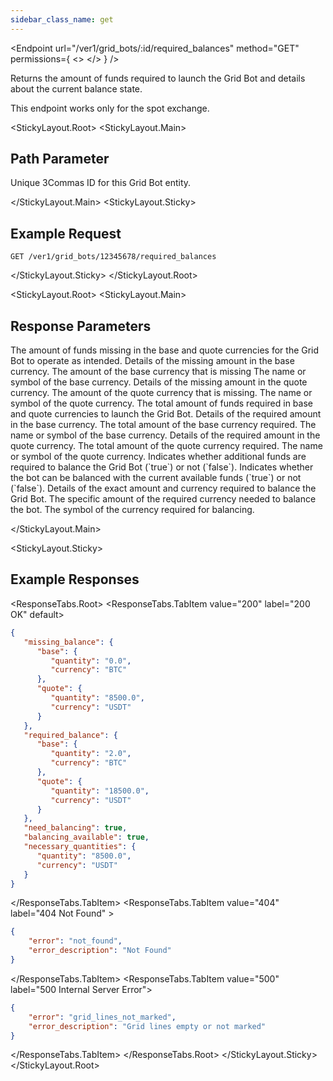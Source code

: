 ```yaml
---
sidebar_class_name: get
---
```


<Endpoint
  url="/ver1/grid_bots/:id/required_balances"
  method="GET"
  permissions={
    <>
      <Permission title="Permission" description="BOTS_READ" />
      <Permission title="Security" description="SIGNED" />
    </>
  }
/>

Returns the amount of funds required to launch the Grid Bot and details about the current balance state.

<Informer variant="danger">
This endpoint works only for the spot exchange.
</Informer>

<StickyLayout.Root>
<StickyLayout.Main>

## Path Parameter
<ApiParam name='id' type='integer' id="id" required>
   Unique 3Commas ID for this Grid Bot entity.
</ApiParam>

</StickyLayout.Main>
<StickyLayout.Sticky>

## Example Request

```
GET /ver1/grid_bots/12345678/required_balances
```
</StickyLayout.Sticky>
</StickyLayout.Root>

<StickyLayout.Root>
<StickyLayout.Main>

## Response Parameters

<ApiParam name="missing_balance" type="object" id="missing_balance">
   The amount of funds missing in the base and quote currencies for the Grid Bot to operate as intended.
    <CollapsibleNestedParams>
    <ApiParam name='base' type='object' id='base'>
      Details of the missing amount in the base currency.
    </ApiParam>
      <CollapsibleNestedParams>
         <ApiParam name='quantity' type='string' id='quantity'>
             The amount of the base currency that is missing
         </ApiParam>
         <ApiParam name='currency' type='string' id='currency'>
            The name or symbol of the base currency.
         </ApiParam>
      </CollapsibleNestedParams>
    <ApiParam name='quote' type='object' id='quote'>
      Details of the missing amount in the quote currency.
    </ApiParam>
      <CollapsibleNestedParams>
         <ApiParam name='quantity' type='string' id='quantity'>
             The amount of the quote currency that is missing.
         </ApiParam>
         <ApiParam name='currency' type='string' id='currency'>
            The name or symbol of the quote currency.
         </ApiParam>
      </CollapsibleNestedParams>
    </CollapsibleNestedParams>
</ApiParam>
<ApiParam name="required_balance" type="object" id="required_balance">
   The total amount of funds required in base and quote currencies to launch the Grid Bot.
   <CollapsibleNestedParams>
      <ApiParam name='base' type='object' id='base'>
         Details of the required amount in the base currency.
      </ApiParam>
         <CollapsibleNestedParams>
          <ApiParam name='quantity' type='string' id='quantity'>
                The total amount of the base currency required.
            </ApiParam>
            <ApiParam name='currency' type='string' id='currency'>
            The name or symbol of the base currency.
            </ApiParam>
         </CollapsibleNestedParams>
    <ApiParam name='quote' type='object' id='quote'>
      Details of the required amount in the quote currency.
    </ApiParam>
      <CollapsibleNestedParams>
         <ApiParam name='quantity' type='string' id='quantity'>
             The total amount of the quote currency required.
         </ApiParam>
         <ApiParam name='currency' type='string' id='currency'>
            The name or symbol of the quote currency.
         </ApiParam>
      </CollapsibleNestedParams>
    </CollapsibleNestedParams>
</ApiParam>
<ApiParam name="need_balancing" type="boolean" id="need_balancing">
   Indicates whether additional funds are required to balance the Grid Bot (`true`) or not (`false`).
</ApiParam>
<ApiParam name="balancing_available" type="boolean" id="balancing_available">
   Indicates whether the bot can be balanced with the current available funds (`true`) or not (`false`).
</ApiParam>
<ApiParam name="necessary_quantities" type="object" id="necessary_quantities">
   Details of the exact amount and currency required to balance the Grid Bot.
   <CollapsibleNestedParams>
    <ApiParam name='quantity' type='string' id='quantity'>
      The specific amount of the required currency needed to balance the bot.
    </ApiParam>
    <ApiParam name='currency' type='string' id='currency'>
      The symbol of the currency required for balancing.
    </ApiParam>
    </CollapsibleNestedParams>
</ApiParam>

</StickyLayout.Main>

<StickyLayout.Sticky>

## Example Responses
<ResponseTabs.Root>
<ResponseTabs.TabItem value="200" label="200 OK" default>

```json
{
   "missing_balance": {
      "base": {
         "quantity": "0.0",
         "currency": "BTC"
      },
      "quote": {
         "quantity": "8500.0",
         "currency": "USDT"
      }
   },
   "required_balance": {
      "base": {
         "quantity": "2.0",
         "currency": "BTC"
      },
      "quote": {
         "quantity": "18500.0",
         "currency": "USDT"
      }
   },
   "need_balancing": true,
   "balancing_available": true,
   "necessary_quantities": {
      "quantity": "8500.0",
      "currency": "USDT"
   }
}
```
</ResponseTabs.TabItem>
<ResponseTabs.TabItem value="404" label="404 Not Found" >

```json
{
    "error": "not_found",
    "error_description": "Not Found"
}
```
</ResponseTabs.TabItem>
<ResponseTabs.TabItem value="500" label="500 Internal Server Error">

```json
{
    "error": "grid_lines_not_marked",
    "error_description": "Grid lines empty or not marked"
}
```
  </ResponseTabs.TabItem>
</ResponseTabs.Root>
</StickyLayout.Sticky>
</StickyLayout.Root>
